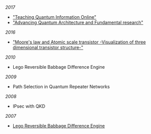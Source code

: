 _2017_

- ["Teaching Quantum Information Online"](posters/ORF2017_poster1.pdf)
- ["Advancing Quantum Architecture and Fundamental research"](posters/ORF2017_poster2.pdf)

_2016_

- ["Moore's law and Atomic scale transistor -Visualization of three dimensional transistor structure-"](posters/ORF2016_poster.pdf)

_2010_

- Lego Reversible Babbage Difference Engine

_2009_

- Path Selection in Quantum Repeater Networks

_2008_

- IPsec with QKD

_2007_

- [Lego Reversible Babbage Difference Engine](http://orf.sfc.keio.ac.jp/program/exhibition/e052.html)
